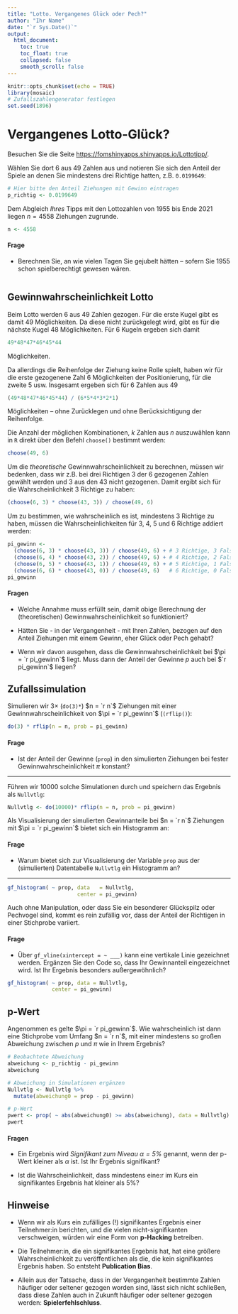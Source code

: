 ```yaml
---
title: "Lotto. Vergangenes Glück oder Pech?"
author: "Ihr Name"
date: "`r Sys.Date()`"
output:
  html_document:
    toc: true
    toc_float: true
    collapsed: false
    smooth_scroll: false
---
```


```r
knitr::opts_chunk$set(echo = TRUE)
library(mosaic)
# Zufallszahlengenerator festlegen
set.seed(1896)
```

# Vergangenes Lotto-Glück?

Besuchen Sie die Seite [https://fomshinyapps.shinyapps.io/Lottotipp/](https://fomshinyapps.shinyapps.io/Lottotipp/).

Wählen Sie dort 6 aus 49 Zahlen aus und notieren Sie sich den Anteil der Spiele an denen Sie mindestens drei Richtige hatten, z.B. `0.0199649`:

```r
# Hier bitte den Anteil Ziehungen mit Gewinn eintragen
p_richtig <- 0.0199649
```

Dem Abgleich *Ihres* Tipps mit den Lottozahlen von 1955 bis Ende 2021 liegen $n = 4558$ Ziehungen zugrunde.

```r
n <- 4558
```

#### Frage

- Berechnen Sie, an wie vielen Tagen Sie gejubelt hätten -- sofern Sie 1955 schon spielberechtigt gewesen wären.

```r

```

## Gewinnwahrscheinlichkeit Lotto

Beim Lotto werden 6 aus 49 Zahlen gezogen. Für die erste Kugel gibt es damit 49 Möglichkeiten. Da diese nicht zurückgelegt wird, gibt es für die nächste Kugel 48 Möglichkeiten. Für 6 Kugeln ergeben sich damit

```r
49*48*47*46*45*44
```

Möglichkeiten. 

Da allerdings die Reihenfolge der Ziehung keine Rolle spielt, haben wir für die erste gezogenene Zahl 6 Möglichkeiten der Positionierung, für die zweite 5 usw. Insgesamt ergeben sich für 6 Zahlen aus 49

```r
(49*48*47*46*45*44) / (6*5*4*3*2*1)
```

Möglichkeiten -- ohne Zurücklegen und ohne Berücksichtigung der Reihenfolge.

Die Anzahl der möglichen Kombinationen, $k$ Zahlen aus $n$ auszuwählen kann in `R` direkt über den Befehl `choose()` bestimmt werden:

```r
choose(49, 6)
```

Um die *theoretische* Gewinnwahrscheinlichkeit zu berechnen, müssen wir bedenken, dass wir z.B. bei drei Richtigen 3 der 6 gezogenen Zahlen gewählt werden und 3 aus den 43 nicht gezogenen. Damit ergibt sich für die Wahrscheinlichkeit 3 Richtige zu haben:

```r
(choose(6, 3) * choose(43, 3)) / choose(49, 6)
```

Um zu bestimmen, wie wahrscheinlich es ist, mindestens 3 Richtige zu haben, müssen die Wahrscheinlichkeiten für 3, 4, 5 und 6 Richtige addiert werden:

```r
pi_gewinn <- 
  (choose(6, 3) * choose(43, 3)) / choose(49, 6) + # 3 Richtige, 3 Falsche
  (choose(6, 4) * choose(43, 2)) / choose(49, 6) + # 4 Richtige, 2 Falsche
  (choose(6, 5) * choose(43, 1)) / choose(49, 6) + # 5 Richtige, 1 Falsche
  (choose(6, 6) * choose(43, 0)) / choose(49, 6)   # 6 Richtige, 0 Falsche
pi_gewinn
```

#### Fragen

- Welche Annahme muss erfüllt sein, damit obige Berechnung der (theoretischen) Gewinnwahrscheinlichkeit so funktioniert?

- Hätten Sie - in der Vergangenheit - mit Ihren Zahlen, bezogen auf den Anteil Ziehungen mit einem Gewinn, eher Glück oder Pech gehabt?

- Wenn wir davon ausgehen, dass die Gewinnwahrscheinlichkeit bei $\pi = `r pi_gewinn`$ liegt. Muss dann der Anteil der Gewinne $p$ auch bei $`r pi_gewinn`$ liegen?

## Zufallssimulation

Simulieren wir $3\times$ (`do(3)*`) $n = `r n`$ Ziehungen mit einer Gewinnwahrscheinlichkeit von  $\pi = `r pi_gewinn`$ (`(rflip()`):

```r
do(3) * rflip(n = n, prob = pi_gewinn)
```

#### Frage

- Ist der Anteil der Gewinne (`prop`) in den simulierten Ziehungen bei fester Gewinnwahrscheinlichkeit $\pi$ konstant?

***

Führen wir 10000 solche Simulationen durch und speichern das Ergebnis als `Nullvtlg`:

```r
Nullvtlg <- do(10000)* rflip(n = n, prob = pi_gewinn)
```

Als Visualisierung der simulierten Gewinnanteile bei $n = `r n`$ Ziehungen mit $\pi = `r pi_gewinn`$ bietet sich ein Histogramm an:

#### Frage

- Warum bietet sich zur Visualisierung der Variable `prop` aus der (simulierten) Datentabelle `Nullvtlg` ein Histogramm an?

***

```r
gf_histogram( ~ prop, data   = Nullvtlg,
                      center = pi_gewinn)
```

Auch ohne Manipulation, oder dass Sie ein besonderer Glückspilz oder Pechvogel sind, kommt es rein zufällig vor, dass der Anteil der Richtigen in einer Stichprobe variiert.

#### Frage

- Über `gf_vline(xintercept = ~ ___)` kann eine vertikale Linie gezeichnet werden. Ergänzen Sie den Code so, dass Ihr Gewinnanteil eingezeichnet wird. Ist Ihr Ergebnis besonders außergewöhnlich?

```r
gf_histogram( ~ prop, data = Nullvtlg,
              center = pi_gewinn) 

```

## p-Wert

Angenommen es gelte $\pi = `r pi_gewinn`$. Wie wahrscheinlich ist dann eine Stichprobe vom Umfang $n = `r n`$, mit einer mindestens so großen Abweichung zwischen $p$ und $\pi$ wie in Ihrem Ergebnis?

```r
# Beobachtete Abweichung
abweichung <- p_richtig - pi_gewinn
abweichung

# Abweichung in Simulationen ergänzen
Nullvtlg <- Nullvtlg %>%
  mutate(abweichung0 = prop - pi_gewinn)

# p-Wert
pwert <- prop( ~ abs(abweichung0) >= abs(abweichung), data = Nullvtlg)
pwert
```

#### Fragen

- Ein Ergebnis wird *Signifikant zum Niveau $\alpha=5\%$* genannt, wenn der p-Wert kleiner als $\alpha$ ist. Ist Ihr Ergebnis signifikant?

- Ist die Wahrscheinlichkeit, dass mindestens eine:r im Kurs ein signifikantes Ergebnis hat kleiner als 5%?

## Hinweise

- Wenn wir als Kurs ein zufälliges (!) signifikantes Ergebnis einer Teilnehmer:in berichten, und die vielen nicht-signifikanten verschweigen, würden wir eine Form von **p-Hacking** betreiben.

- Die Teilnehmer:in, die ein signifikantes Ergebnis hat, hat eine größere Wahrscheinlichkeit zu veröffentlichen als die, die kein signifikantes Ergebnis haben. So entsteht **Publication Bias**.

- Allein aus der Tatsache, dass in der Vergangenheit bestimmte Zahlen häufiger oder seltener gezogen worden sind, lässt sich nicht schließen, dass diese Zahlen auch in Zukunft häufiger oder seltener gezogen werden: **Spielerfehlschluss**.


